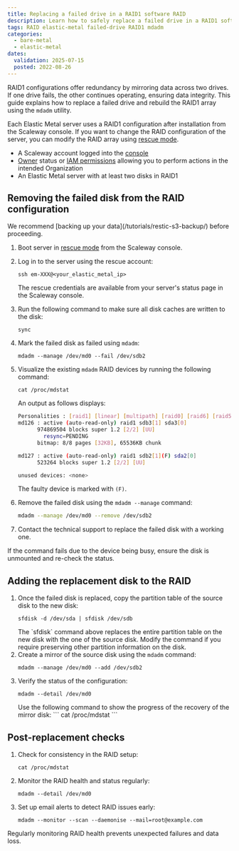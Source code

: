```yaml
---
title: Replacing a failed drive in a RAID1 software RAID
description: Learn how to safely replace a failed drive in a RAID1 software RAID configuration on Scaleway Elastic Metal servers
tags: RAID elastic-metal failed-drive RAID1 mdadm
categories:
  - bare-metal
  - elastic-metal
dates:
  validation: 2025-07-15
  posted: 2022-08-26
---
```



RAID1 configurations offer redundancy by mirroring data across two drives. If one drive fails, the other continues operating, ensuring data integrity. This guide explains how to replace a failed drive and rebuild the RAID1 array using the `mdadm` utility.

Each Elastic Metal server uses a RAID1 configuration after installation from the Scaleway console. If you want to change the RAID configuration of the server, you can modify the RAID array using [rescue mode](/elastic-metal/how-to/use-rescue-mode/).

<Requirements />

- A Scaleway account logged into the [console](https://console.scaleway.com)
- [Owner](/iam/concepts/#owner) status or [IAM permissions](/iam/concepts/#permission) allowing you to perform actions in the intended Organization
- An Elastic Metal server with at least two disks in RAID1

## Removing the failed disk from the RAID configuration

<Message type="tip">
  We recommend [backing up your data](/tutorials/restic-s3-backup/) before proceeding.
</Message>

1. Boot server in [rescue mode](/elastic-metal/how-to/use-rescue-mode/) from the Scaleway console.
2. Log in to the server using the rescue account:
    ```
    ssh em-XXX@<your_elastic_metal_ip>
    ```

    <Message type="tip">
      The rescue credentials are available from your server's status page in the Scaleway console.
    </Message>
3. Run the following command to make sure all disk caches are written to the disk:
    ```
    sync
    ```
4. Mark the failed disk as failed using `mdadm`:
    ```
    mdadm --manage /dev/md0 --fail /dev/sdb2
    ```
5. Visualize the existing `mdadm` RAID devices by running the following command:
    ```
    cat /proc/mdstat
    ```

    An output as follows displays:

    ```sh
    Personalities : [raid1] [linear] [multipath] [raid0] [raid6] [raid5] [raid4] [raid10]
    md126 : active (auto-read-only) raid1 sdb3[1] sda3[0]
          974869504 blocks super 1.2 [2/2] [UU]
            resync=PENDING
          bitmap: 8/8 pages [32KB], 65536KB chunk

    md127 : active (auto-read-only) raid1 sdb2[1](F) sda2[0]
          523264 blocks super 1.2 [2/2] [UU]

    unused devices: <none>
    ```

    The faulty device is marked with `(F)`.
6. Remove the failed disk using the `mdadm --manage` command:
    ```sh
    mdadm --manage /dev/md0 --remove /dev/sdb2
    ```
7. Contact the technical support to replace the failed disk with a working one.

<Message type="important">
  If the command fails due to the device being busy, ensure the disk is unmounted and re-check the status.
</Message>

## Adding the replacement disk to the RAID

1. Once the failed disk is replaced, copy the partition table of the source disk to the new disk:
    ```
    sfdisk -d /dev/sda | sfdisk /dev/sdb
    ```
    <Message type="important">
      The `sfdisk` command above replaces the entire partition table on the new disk with the one of the source disk. Modify the command if you require preserving other partition information on the disk.
    </Message>
2. Create a mirror of the source disk using the `mdadm` command:
    ```
    mdadm --manage /dev/md0 --add /dev/sdb2
    ```
3. Verify the status of the configuration:
    ```
    mdadm --detail /dev/md0
    ```
    <Message type="tip">
      Use the following command to show the progress of the recovery of the mirror disk:
      ```
      cat /proc/mdstat
      ```
    </Message>

## Post-replacement checks

1. Check for consistency in the RAID setup:
    ```
    cat /proc/mdstat
    ```
2. Monitor the RAID health and status regularly:
    ```
    mdadm --detail /dev/md0
    ```
3. Set up email alerts to detect RAID issues early:
    ```
    mdadm --monitor --scan --daemonise --mail=root@example.com
    ```

<Message type="tip">
  Regularly monitoring RAID health prevents unexpected failures and data loss.
</Message>